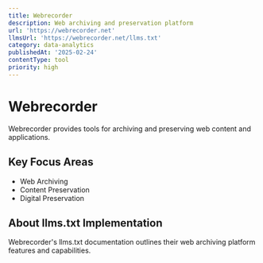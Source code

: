 ```yaml
---
title: Webrecorder
description: Web archiving and preservation platform
url: 'https://webrecorder.net'
llmsUrl: 'https://webrecorder.net/llms.txt'
category: data-analytics
publishedAt: '2025-02-24'
contentType: tool
priority: high
---
```


# Webrecorder

Webrecorder provides tools for archiving and preserving web content and applications.

## Key Focus Areas

- Web Archiving
- Content Preservation
- Digital Preservation

## About llms.txt Implementation

Webrecorder's llms.txt documentation outlines their web archiving platform features and capabilities.
